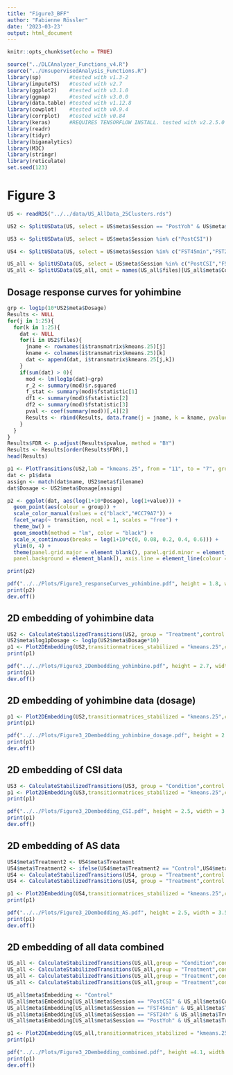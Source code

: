 ---
title: "Figure3_BFF"
author: "Fabienne Rössler"
date: '2023-03-23'
output: html_document
---

```{r setup, include=FALSE}
knitr::opts_chunk$set(echo = TRUE)
```

```{r, message=FALSE, warning = FALSE}
source("../DLCAnalyzer_Functions_v4.R")
source("../UnsupervisedAnalysis_Functions.R")
library(sp)         #tested with v1.3-2
library(imputeTS)   #tested with v2.7
library(ggplot2)    #tested with v3.1.0
library(ggmap)      #tested with v3.0.0
library(data.table) #tested with v1.12.8
library(cowplot)    #tested with v0.9.4
library(corrplot)   #tested with v0.84
library(keras)      #REQUIRES TENSORFLOW INSTALL. tested with v2.2.5.0
library(readr)
library(tidyr)
library(biganalytics)
library(M3C)
library(stringr)
library(reticulate)
set.seed(123)
```

# Figure 3

```{r}
US <- readRDS("../../data/US_AllData_25Clusters.rds")
```

```{r}
US2 <- SplitUSData(US, select = US$meta$Session == "PostYoh" & US$meta$Condition == "Control")

US3 <- SplitUSData(US, select = US$meta$Session %in% c("PostCSI"))

US4 <- SplitUSData(US, select = US$meta$Session %in% c("FST45min","FST24h"))

US_all <- SplitUSData(US, select = US$meta$Session %in% c("PostCSI","FST45min","FST24h","PostYoh"))
US_all <- SplitUSData(US_all, omit = names(US_all$files)[US_all$meta$Condition == "Tunnel"])
```

## Dosage response curves for yohimbine

```{r, fig.height=2, fig.width=3.5}
grp <- log1p(10*US2$meta$Dosage)
Results <- NULL
for(j in 1:25){
  for(k in 1:25){
    dat <- NULL
    for(i in US2$files){
      jname <- rownames(i$transmatrix$kmeans.25)[j]
      kname <- colnames(i$transmatrix$kmeans.25)[k]
      dat <- append(dat, i$transmatrix$kmeans.25[j,k])
    }
    if(sum(dat) > 0){
      mod <- lm(log1p(dat)~grp)
      r_2 <- summary(mod)$r.squared
      f_stat <- summary(mod)$fstatistic[1]
      df1 <- summary(mod)$fstatistic[2]
      df2 <- summary(mod)$fstatistic[3]
      pval <- coef(summary(mod))[,4][2]
      Results <- rbind(Results, data.frame(j = jname, k = kname, pvalue = pval, rsquared = r_2, fstat = f_stat, df1 = df1, df2 = df2))
    }
  }
}
Results$FDR <- p.adjust(Results$pvalue, method = "BY")
Results <- Results[order(Results$FDR),]
head(Results)

p1 <- PlotTransitions(US2,lab = "kmeans.25", from = "11", to = "7", groupby = "Treatment", cols = c("black","#CC79A7"))
dat <- p1$data
assign <- match(dat$name, US2$meta$filename)
dat$Dosage <- US2$meta$Dosage[assign]

p2 <- ggplot(dat, aes(log(1+10*Dosage), log(1+value))) + 
  geom_point(aes(colour = group)) +
  scale_color_manual(values = c("black","#CC79A7")) +
  facet_wrap(~ transition, ncol = 1, scales = "free") + 
  theme_bw() + 
  geom_smooth(method = "lm", color = "black") + 
  scale_x_continuous(breaks = log(1+10*c(0, 0.08, 0.2, 0.4, 0.6))) +
  ylim(0, 4) +
  theme(panel.grid.major = element_blank(), panel.grid.minor = element_blank(),
  panel.background = element_blank(), axis.line = element_line(colour = "black"))

print(p2)

pdf("../../Plots/Figure3_responseCurves_yohimbine.pdf", height = 1.8, width = 3.5)
print(p2)
dev.off()
```


## 2D embedding of yohimbine data

```{r, fig.height=2.7, fig.width=4}
US2 <- CalculateStabilizedTransitions(US2, group = "Treatment",control = "Saline",labels = "kmeans.25")
US2$meta$log1pDosage <- log1p(US2$meta$Dosage*10)
p1 <- Plot2DEmbedding(US2,transitionmatrices_stabilized = "kmeans.25",colorby = "Treatment",colors =  c("grey","#CC79A7"),plot.sem = TRUE, method = "umap", seed = 123)
print(p1)

pdf("../../Plots/Figure3_2Dembedding_yohimbine.pdf", height = 2.7, width = 4)
print(p1)
dev.off()
```

## 2D embedding of yohimbine data (dosage)

```{r, fig.height=2.7, fig.width=3.65}
p1 <- Plot2DEmbedding(US2,transitionmatrices_stabilized = "kmeans.25",colorby = "log1pDosage", method = "umap", seed = 123)
print(p1)

pdf("../../Plots/Figure3_2Dembedding_yohimbine_dosage.pdf", height = 2.7, width = 3.65)
print(p1)
dev.off()
```

## 2D embedding of CSI data

```{r, fig.height=2.5, fig.width=3.5}
US3 <- CalculateStabilizedTransitions(US3, group = "Condition",control = "Control",labels = "kmeans.25")
p1 <- Plot2DEmbedding(US3,transitionmatrices_stabilized = "kmeans.25",colorby = "Condition",colors =  c("grey","#0072B2"),plot.sem = TRUE, method = "umap", seed = 123)
print(p1)

pdf("../../Plots/Figure3_2Dembedding_CSI.pdf", height = 2.5, width = 3.5)
print(p1)
dev.off()
```

## 2D embedding of AS data

```{r, fig.height=2.5, fig.width=3.5}
US4$meta$Treatment2 <- US4$meta$Treatment
US4$meta$Treatment2 <- ifelse(US4$meta$Treatment2 == "Control",US4$meta$Treatment2, US4$meta$TimePoint)
US4 <- CalculateStabilizedTransitions(US4, group = "Treatment",control = "Control",labels = "kmeans.25", subset = US4$meta$TimePoint == "45min")
US4 <- CalculateStabilizedTransitions(US4, group = "Treatment",control = "Control",labels = "kmeans.25", subset = US4$meta$TimePoint == "24h")

p1 <- Plot2DEmbedding(US4,transitionmatrices_stabilized = "kmeans.25",colorby = "Treatment2",colors =  c("black","#D52800","grey"),plot.sem = TRUE, method = "umap", seed = 123)
print(p1)

pdf("../../Plots/Figure3_2Dembedding_AS.pdf", height = 2.5, width = 3.5)
print(p1)
dev.off()
```

## 2D embedding of all data combined

```{r, fig.width=5.1, fig.height=4.1}
US_all <- CalculateStabilizedTransitions(US_all,group = "Condition",control = "Control",subset = US_all$meta$Session == "PostCSI",labels = "kmeans.25")
US_all <- CalculateStabilizedTransitions(US_all,group = "Treatment",control = "Control",subset = US_all$meta$Session == "FST45min",labels = "kmeans.25")
US_all <- CalculateStabilizedTransitions(US_all,group = "Treatment",control = "Control",subset = US_all$meta$Session == "FST24h",labels = "kmeans.25")
US_all <- CalculateStabilizedTransitions(US_all,group = "Treatment",control = "Saline",subset = US_all$meta$Session == "PostYoh",labels = "kmeans.25")

US_all$meta$Embedding <- "Control"
US_all$meta$Embedding[US_all$meta$Session == "PostCSI" & US_all$meta$Condition != "Control"] <- "CSI"
US_all$meta$Embedding[US_all$meta$Session == "FST45min" & US_all$meta$Treatment != "Control"] <- "FST_45m"
US_all$meta$Embedding[US_all$meta$Session == "FST24h" & US_all$meta$Treatment != "Control"] <- "FST_24h"
US_all$meta$Embedding[US_all$meta$Session == "PostYoh" & US_all$meta$Treatment != "Saline"] <- "Yohimbine"

p1 <- Plot2DEmbedding(US_all,transitionmatrices_stabilized = "kmeans.25", colorby = "Embedding", colors = c("grey","#0072B2","black","#D52800","#CC79A7"), seed = 123,plot.sem = TRUE)
print(p1)

pdf("../../Plots/Figure3_2Dembedding_combined.pdf", height =4.1, width = 5.1)
print(p1)
dev.off()
```


